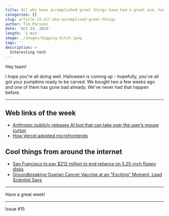 ```yaml
---
title: All who have accomplished great things have had a great aim, have fixed their gaze on a goal which was high, one which sometimes seemed impossible - Orison Swett Marden
categories: []
slug: article-15-all-who-accomplised-great-things
author: Tim Parsons
date: 'Oct 23, 2024'
length: '1 min'
image: ./images/digging-ditch.jpeg
tags: ''
description: >
  Interesting tech
---
```


Hey team!

I hope you're all doing well. Halloween is coming up - hopefully, you've all got your pumpkins ready to be carved. We bought two a few weeks ago and one of them has gone bad already. We've never had that happen before.

---

## Web links of the week

- [Anthropic publicly releases AI tool that can take over the user’s mouse cursor](https://arstechnica.com/ai/2024/10/anthropic-publicly-releases-ai-tool-that-can-take-over-the-users-mouse-cursor)
- [How Vercel adopted microfrontends](https://vercel.com/blog/how-vercel-adopted-microfrontends)

## Cool things from around the internet

- [San Francisco to pay $212 million to end reliance on 5.25-inch floppy disks](https://arstechnica.com/gadgets/2024/10/212-million-contract-will-finally-get-san-francisco-trains-off-floppy-disks/)
- [Groundbreaking Ovarian Cancer Vaccine at an "Exciting" Moment, Lead Scientist Says](https://futurism.com/neoscope/first-ovarian-cancer-vaccine)

---

Have a great week!

---

Issue #15
